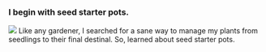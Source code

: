 
<Layout>

### I begin with seed starter pots.

<img src="https://gardenbetty-gardenbetty.netdna-ssl.com/wp-content/uploads/2011/03/2011-03-19-01-1080x810.jpg" />

<Notes>
Like any gardener, I searched for a sane way to manage my plants from seedlings to their final destinal.  So, learned about seed starter pots.
</Notes>

</Layout>